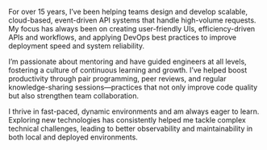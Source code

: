 For over 15 years, I’ve been helping teams design and develop
scalable, cloud-based, event-driven API systems that handle
high-volume requests. My focus has always been on creating
user-friendly UIs, efficiency-driven APIs and workflows, and
applying DevOps best practices to improve deployment speed and
system reliability.

I’m passionate about mentoring and have guided engineers at all
levels, fostering a culture of continuous learning and growth.
I’ve helped boost productivity through pair programming, peer
reviews, and regular knowledge-sharing sessions—practices that
not only improve code quality but also strengthen team
collaboration.

I thrive in fast-paced, dynamic environments and am always eager
to learn. Exploring new technologies has consistently helped me
tackle complex technical challenges, leading to better
observability and maintainability in both local and deployed
environments.
